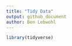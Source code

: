 ```yaml
---
title: "Tidy Data"
output: github_document
author: Ben Lebwohl
---
```


```r
library(tidyverse)
```

